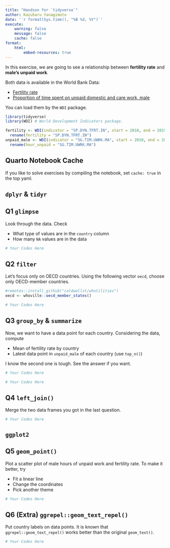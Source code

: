 ```yaml
---
title: "Handson for `tidyverse`"
author: Kazuharu Yanagimoto
date: '`r format(Sys.time(), "%B %d, %Y")`'
execute:
    warning: false
    message: false
    cache: false
format:
    html:
        embed-resources: true
---
```


In this exercise, we are going to see a relationship between **fertility rate** and
**male's unpaid work**.

Both data is available in the World Bank Data:

- [Fertility rate](https://data.worldbank.org/indicator/SP.DYN.TFRT.IN)
- [Proportion of time spent on unpaid domestic and care work, male](https://data.worldbank.org/indicator/SG.TIM.UWRK.MA)

You can load them by the `WDI` package.

```r
library(tidyverse)
library(WDI) # World Development Indicators package.

fertility <- WDI(indicator = "SP.DYN.TFRT.IN", start = 2010, end = 2019) |>
  rename(fertility = "SP.DYN.TFRT.IN")
unpaid_male <- WDI(indicator = "SG.TIM.UWRK.MA", start = 2010, end = 2019) |>
  rename(hour_unpaid = "SG.TIM.UWRK.MA")
```

::: {.callout-warning}

## Quarto Notebook Cache

If you like to solve exercises by compiling the notebook,
set `cache: true` in the top yaml.

:::


## `dplyr` & `tidyr`

::: {.callout-tip}

## Q1 `glimpse`

Look through the data. Check

- What type of values are in the `country` column
- How many `NA` values are in the data

:::

```r
# Your Codes Here
```



::: {.callout-tip}

## Q2 `filter`

Let's focus only on OECD countries. 
Using the following vector `oecd`, choose only OECD-member countries.

```r
#remotes::install_github("caldwellst/whotilities")
oecd <- whoville::oecd_member_states()
```

:::

```r
# Your Codes Here
```

::: {.callout-tip}

## Q3 `group_by` & `summarize`

Now, we want to have a data point for each country.
Considering the data, compute

- Mean of fertility rate by country
- Latest data point in `unpaid_male` of each country (use `top_n()`)

I know the second one is tough. See the answer if you want.
:::

```r
# Your Codes Here
```

```r
# Your Codes Here
```


::: {.callout-tip}

## Q4 `left_join()`

Merge the two data frames you got in the last question.

:::

```r
# Your Codes Here
```

## `ggplot2`

::: {.callout-tip}

## Q5 `geom_point()`

Plot a scatter plot of male hours of unpaid work and fertility rate.
To make it better, try

- Fit a linear line
- Change the coordinates
- Pick another theme

:::


```r
# Your Codes Here
```


::: {.callout-tip}

## Q6 (Extra) `ggrepel::geom_text_repel()`

Put country labels on data points.
It is known that `ggrepel::geom_text_repel()` works better than the original `geom_text()`.

:::


```r
# Your Codes Here
```


